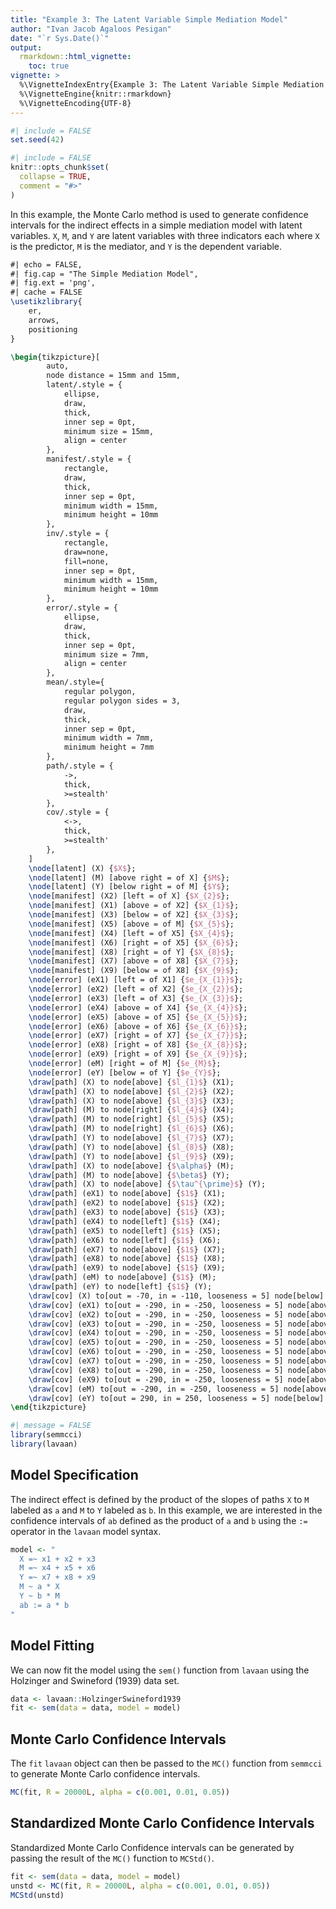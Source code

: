 ```yaml
---
title: "Example 3: The Latent Variable Simple Mediation Model"
author: "Ivan Jacob Agaloos Pesigan"
date: "`r Sys.Date()`"
output:
  rmarkdown::html_vignette:
    toc: true
vignette: >
  %\VignetteIndexEntry{Example 3: The Latent Variable Simple Mediation Model}
  %\VignetteEngine{knitr::rmarkdown}
  %\VignetteEncoding{UTF-8}
---
```


```r
#| include = FALSE
set.seed(42)
```

```r
#| include = FALSE
knitr::opts_chunk$set(
  collapse = TRUE,
  comment = "#>"
)
```

In this example, the Monte Carlo method is used to generate confidence intervals
for the indirect effects in a simple mediation model with latent variables.
`X`, `M`, and `Y` are latent variables with three indicators each
where `X` is the predictor, `M` is the mediator,
and `Y` is the dependent variable.

```tikz
#| echo = FALSE, 
#| fig.cap = "The Simple Mediation Model", 
#| fig.ext = 'png', 
#| cache = FALSE
\usetikzlibrary{
	er,
	arrows,
	positioning
}

\begin{tikzpicture}[
		auto,
		node distance = 15mm and 15mm,
		latent/.style = {
			ellipse,
			draw,
			thick,
			inner sep = 0pt,
			minimum size = 15mm,
			align = center
		},
		manifest/.style = {
			rectangle,
			draw,
			thick,
			inner sep = 0pt,
			minimum width = 15mm,
			minimum height = 10mm
		},
		inv/.style = {
			rectangle,
			draw=none,
			fill=none,
			inner sep = 0pt,
			minimum width = 15mm,
			minimum height = 10mm
		},
		error/.style = {
			ellipse,
			draw,
			thick,
			inner sep = 0pt,
			minimum size = 7mm,
			align = center
		},
		mean/.style={
			regular polygon,
			regular polygon sides = 3,
			draw,
			thick,
			inner sep = 0pt,
			minimum width = 7mm,
			minimum height = 7mm
		},
		path/.style = {
			->,
			thick,
			>=stealth'
		},
		cov/.style = {
			<->,
			thick,
			>=stealth'
		},
	]
	\node[latent] (X) {$X$};
	\node[latent] (M) [above right = of X] {$M$};
	\node[latent] (Y) [below right = of M] {$Y$};
	\node[manifest] (X2) [left = of X] {$X_{2}$};
	\node[manifest] (X1) [above = of X2] {$X_{1}$};
	\node[manifest] (X3) [below = of X2] {$X_{3}$};
	\node[manifest] (X5) [above = of M] {$X_{5}$};
	\node[manifest] (X4) [left = of X5] {$X_{4}$};
	\node[manifest] (X6) [right = of X5] {$X_{6}$};
	\node[manifest] (X8) [right = of Y] {$X_{8}$};
	\node[manifest] (X7) [above = of X8] {$X_{7}$};
	\node[manifest] (X9) [below = of X8] {$X_{9}$};
    \node[error] (eX1) [left = of X1] {$e_{X_{1}}$};
    \node[error] (eX2) [left = of X2] {$e_{X_{2}}$};
    \node[error] (eX3) [left = of X3] {$e_{X_{3}}$};
    \node[error] (eX4) [above = of X4] {$e_{X_{4}}$};
    \node[error] (eX5) [above = of X5] {$e_{X_{5}}$};
    \node[error] (eX6) [above = of X6] {$e_{X_{6}}$};
    \node[error] (eX7) [right = of X7] {$e_{X_{7}}$};
    \node[error] (eX8) [right = of X8] {$e_{X_{8}}$};
    \node[error] (eX9) [right = of X9] {$e_{X_{9}}$};
    \node[error] (eM) [right = of M] {$e_{M}$};
    \node[error] (eY) [below = of Y] {$e_{Y}$};
    \draw[path] (X) to node[above] {$l_{1}$} (X1);	
    \draw[path] (X) to node[above] {$l_{2}$} (X2);	
    \draw[path] (X) to node[above] {$l_{3}$} (X3);	
    \draw[path] (M) to node[right] {$l_{4}$} (X4);	
    \draw[path] (M) to node[right] {$l_{5}$} (X5);	
    \draw[path] (M) to node[right] {$l_{6}$} (X6);	
    \draw[path] (Y) to node[above] {$l_{7}$} (X7);	
    \draw[path] (Y) to node[above] {$l_{8}$} (X8);	
    \draw[path] (Y) to node[above] {$l_{9}$} (X9);
    \draw[path] (X) to node[above] {$\alpha$} (M);	
    \draw[path] (M) to node[above] {$\beta$} (Y);	
    \draw[path] (X) to node[above] {$\tau^{\prime}$} (Y);	
    \draw[path] (eX1) to node[above] {$1$} (X1);
    \draw[path] (eX2) to node[above] {$1$} (X2);
    \draw[path] (eX3) to node[above] {$1$} (X3);
    \draw[path] (eX4) to node[left] {$1$} (X4);
    \draw[path] (eX5) to node[left] {$1$} (X5);
    \draw[path] (eX6) to node[left] {$1$} (X6);
    \draw[path] (eX7) to node[above] {$1$} (X7);
    \draw[path] (eX8) to node[above] {$1$} (X8);
    \draw[path] (eX9) to node[above] {$1$} (X9);
    \draw[path] (eM) to node[above] {$1$} (M);
    \draw[path] (eY) to node[left] {$1$} (Y);
    \draw[cov] (X) to[out = -70, in = -110, looseness = 5] node[below] {$s_{X}^{2}$} (X);
	\draw[cov] (eX1) to[out = -290, in = -250, looseness = 5] node[above] {$s^{2}_{e_{X_{1}}}$} (eX1);
	\draw[cov] (eX2) to[out = -290, in = -250, looseness = 5] node[above] {$s^{2}_{e_{X_{2}}}$} (eX2);
	\draw[cov] (eX3) to[out = -290, in = -250, looseness = 5] node[above] {$s^{2}_{e_{X_{3}}}$} (eX3);
	\draw[cov] (eX4) to[out = -290, in = -250, looseness = 5] node[above] {$s^{2}_{e_{X_{4}}}$} (eX4);
	\draw[cov] (eX5) to[out = -290, in = -250, looseness = 5] node[above] {$s^{2}_{e_{X_{5}}}$} (eX5);
	\draw[cov] (eX6) to[out = -290, in = -250, looseness = 5] node[above] {$s^{2}_{e_{X_{6}}}$} (eX6);
	\draw[cov] (eX7) to[out = -290, in = -250, looseness = 5] node[above] {$s^{2}_{e_{X_{7}}}$} (eX7);
	\draw[cov] (eX8) to[out = -290, in = -250, looseness = 5] node[above] {$s^{2}_{e_{X_{8}}}$} (eX8);
	\draw[cov] (eX9) to[out = -290, in = -250, looseness = 5] node[above] {$s^{2}_{e_{X_{9}}}$} (eX9);
	\draw[cov] (eM) to[out = -290, in = -250, looseness = 5] node[above] {$s^{2}_{e_{M}}$} (eM);
    \draw[cov] (eY) to[out = 290, in = 250, looseness = 5] node[below] {$s^{2}_{e_{Y}}$} (eY);
\end{tikzpicture}
```

```r
#| message = FALSE
library(semmcci)
library(lavaan)
```

## Model Specification

The indirect effect is defined by the product of the slopes
of paths `X` to `M` labeled as `a` and `M` to `Y` labeled as `b`.
In this example, we are interested in the confidence intervals of `ab`
defined as the product of `a` and `b` using the `:=` operator
in the `lavaan` model syntax.

```r
model <- "
  X =~ x1 + x2 + x3
  M =~ x4 + x5 + x6
  Y =~ x7 + x8 + x9
  M ~ a * X
  Y ~ b * M
  ab := a * b
"
```

## Model Fitting

We can now fit the model using the `sem()` function from `lavaan` using the Holzinger and Swineford (1939) data set.

```r
data <- lavaan::HolzingerSwineford1939
fit <- sem(data = data, model = model)
```

## Monte Carlo Confidence Intervals

The `fit` `lavaan` object can then be passed to the `MC()` function from `semmcci`
to generate Monte Carlo confidence intervals.

```r
MC(fit, R = 20000L, alpha = c(0.001, 0.01, 0.05))
```

## Standardized Monte Carlo Confidence Intervals

Standardized Monte Carlo Confidence intervals can be generated by passing the result of the `MC()` function to `MCStd()`.

```r
fit <- sem(data = data, model = model)
unstd <- MC(fit, R = 20000L, alpha = c(0.001, 0.01, 0.05))
MCStd(unstd)
```

